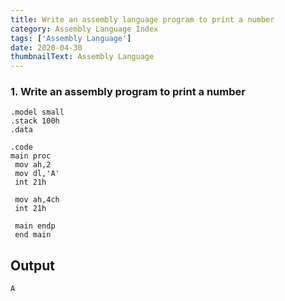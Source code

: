 ---
title: Write an assembly language program to print a number
category: Assembly Language Index
tags: ['Assembly Language']
date: 2020-04-30
thumbnailText: Assembly Language
---
### 1. Write an assembly program to print a number
```
.model small
.stack 100h
.data

.code
main proc
 mov ah,2
 mov dl,'A'
 int 21h

 mov ah,4ch
 int 21h

 main endp
 end main
```


## Output
```
A
```